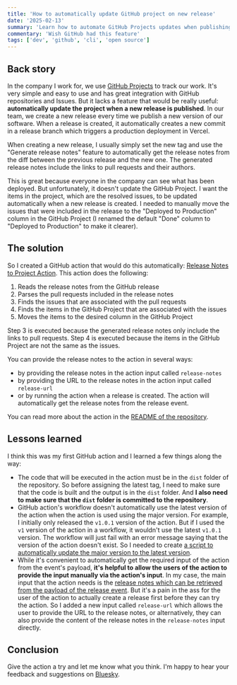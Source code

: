 ```yaml
---
title: 'How to automatically update GitHub project on new release'
date: '2025-02-13'
summary: 'Learn how to automate GitHub Projects updates when publishing new releases using a custom GitHub Action. This solution automatically moves issues to "Deployed to Production" status when included in release notes.'
commentary: 'Wish GitHub had this feature'
tags: ['dev', 'github', 'cli', 'open source']
---
```


## Back story

In the company I work for, we use [GitHub Projects](https://docs.github.com/en/issues/planning-and-tracking-with-projects/learning-about-projects/about-projects) to track our work. It's very simple and easy to use and has great integration with GitHub repositories and Issues. But it lacks a feature that would be really useful: **automatically update the project when a new release is published**. In our team, we create a new release every time we publish a new version of our software. When a release is created, it automatically creates a new commit in a release branch which triggers a production deployment in Vercel.

When creating a new release, I usually simply set the new tag and use the "Generate release notes" feature to automatically get the release notes from the diff between the previous release and the new one. The generated release notes include the links to pull requests and their authors.

This is great because everyone in the company can see what has been deployed. But unfortunately, it doesn't update the GitHub Project. I want the items in the project, which are the resolved issues, to be updated automatically when a new release is created. I needed to manually move the issues that were included in the release to the "Deployed to Production" column in the GitHub Project (I renamed the default "Done" column to "Deployed to Production" to make it clearer).

## The solution

So I created a GitHub action that would do this automatically: [Release Notes to Project Action](https://github.com/marketplace/actions/release-notes-to-project-action). This action does the following:

1. Reads the release notes from the GitHub release
2. Parses the pull requests included in the release notes
3. Finds the issues that are associated with the pull requests
4. Finds the items in the GitHub Project that are associated with the issues
5. Moves the items to the desired column in the GitHub Project

Step 3 is executed because the generated release notes only include the links to pull requests. Step 4 is executed because the items in the GitHub Project are not the same as the issues.

You can provide the release notes to the action in several ways:

- by providing the release notes in the action input called `release-notes`
- by providing the URL to the release notes in the action input called `release-url`
- or by running the action when a release is created. The action will automatically get the release notes from the release event.

You can read more about the action in the [README of the repository](https://github.com/nicnocquee/release-to-project-action/tree/v1.0.5?tab=readme-ov-file#release-notes-to-project-action).

## Lessons learned

I think this was my first GitHub action and I learned a few things along the way:

- The code that will be executed in the action must be in the `dist` folder of the repository. So before assigning the latest tag, I need to make sure that the code is built and the output is in the `dist` folder. And **I also need to make sure that the `dist` folder is committed to the repository**.
- GitHub action's workflow doesn't automatically use the latest version of the action when the action is used using the major version. For example, I initially only released the `v1.0.1` version of the action. But if I used the `v1` version of the action in a workflow, it wouldn't use the latest `v1.0.1` version. The workflow will just fail with an error message saying that the version of the action doesn't exist. So I needed to create [a script to automatically update the major version to the latest version](https://github.com/nicnocquee/release-to-project-action/blob/425301c5ce917679b152141d217712220a029594/scripts/create-release.sh#L131).
- While it's convenient to automatically get the required input of the action from the event's payload, **it's helpful to allow the users of the action to provide the input manually via the action's input**. In my case, the main input that the action needs is the [release notes which can be retrieved from the payload of the release event](https://github.com/nicnocquee/release-to-project-action/blob/425301c5ce917679b152141d217712220a029594/src/index.ts#L33). But it's a pain in the ass for the user of the action to actually create a release first before they can try the action. So I added a new input called `release-url` which allows the user to provide the URL to the release notes, or alternatively, they can also provide the content of the release notes in the `release-notes` input directly.

## Conclusion

Give the action a try and let me know what you think. I'm happy to hear your feedback and suggestions on [Bluesky](https://bsky.app/profile/nico.fyi).
